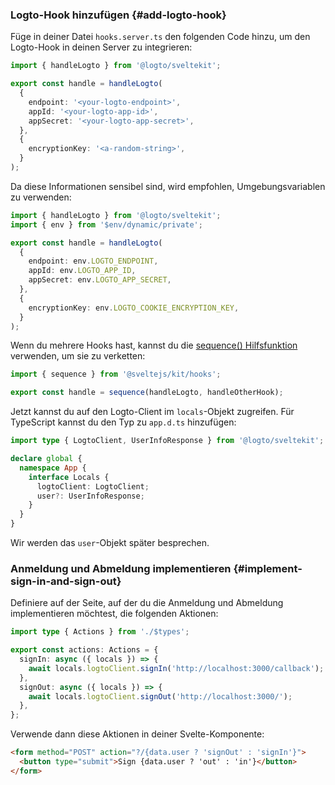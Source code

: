 
### Logto-Hook hinzufügen \{#add-logto-hook}

Füge in deiner Datei `hooks.server.ts` den folgenden Code hinzu, um den Logto-Hook in deinen Server zu integrieren:

```ts title="hooks.server.ts"
import { handleLogto } from '@logto/sveltekit';

export const handle = handleLogto(
  {
    endpoint: '<your-logto-endpoint>',
    appId: '<your-logto-app-id>',
    appSecret: '<your-logto-app-secret>',
  },
  {
    encryptionKey: '<a-random-string>',
  }
);
```

Da diese Informationen sensibel sind, wird empfohlen, Umgebungsvariablen zu verwenden:

```ts title="hooks.server.ts"
import { handleLogto } from '@logto/sveltekit';
import { env } from '$env/dynamic/private';

export const handle = handleLogto(
  {
    endpoint: env.LOGTO_ENDPOINT,
    appId: env.LOGTO_APP_ID,
    appSecret: env.LOGTO_APP_SECRET,
  },
  {
    encryptionKey: env.LOGTO_COOKIE_ENCRYPTION_KEY,
  }
);
```

Wenn du mehrere Hooks hast, kannst du die [sequence() Hilfsfunktion](https://kit.svelte.dev/docs/modules#sveltejs-kit-hooks) verwenden, um sie zu verketten:

```ts title="hooks.server.ts"
import { sequence } from '@sveltejs/kit/hooks';

export const handle = sequence(handleLogto, handleOtherHook);
```

Jetzt kannst du auf den Logto-Client im `locals`-Objekt zugreifen. Für TypeScript kannst du den Typ zu `app.d.ts` hinzufügen:

```ts
import type { LogtoClient, UserInfoResponse } from '@logto/sveltekit';

declare global {
  namespace App {
    interface Locals {
      logtoClient: LogtoClient;
      user?: UserInfoResponse;
    }
  }
}
```

Wir werden das `user`-Objekt später besprechen.

### Anmeldung und Abmeldung implementieren \{#implement-sign-in-and-sign-out}

<AssumingUrl />

<SignInFlowSummary />

<WebConfigureRedirectUris />

Definiere auf der Seite, auf der du die Anmeldung und Abmeldung implementieren möchtest, die folgenden Aktionen:

```ts title="+page.server.ts"
import type { Actions } from './$types';

export const actions: Actions = {
  signIn: async ({ locals }) => {
    await locals.logtoClient.signIn('http://localhost:3000/callback');
  },
  signOut: async ({ locals }) => {
    await locals.logtoClient.signOut('http://localhost:3000/');
  },
};
```

Verwende dann diese Aktionen in deiner Svelte-Komponente:

```html title="+page.svelte"
<form method="POST" action="?/{data.user ? 'signOut' : 'signIn'}">
  <button type="submit">Sign {data.user ? 'out' : 'in'}</button>
</form>
```

<Checkpoint />
